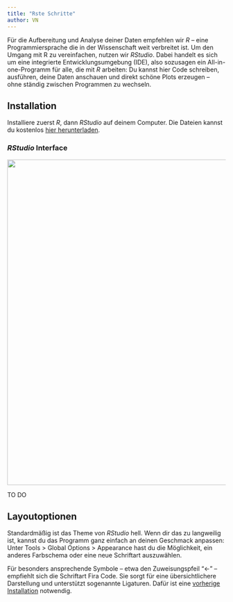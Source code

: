 ```yaml
---
title: "Rste Schritte"
author: VN
---
```


Für die Aufbereitung und Analyse deiner Daten empfehlen wir *R* -- eine Programmiersprache die in der Wissenschaft weit verbreitet ist. Um den Umgang mit R zu vereinfachen, nutzen wir *RStudio*. Dabei handelt es sich um eine  integrierte Entwicklungsumgebung (IDE), also sozusagen ein All-in-one-Programm für alle, die mit *R* arbeiten: Du kannst hier Code schreiben, ausführen, deine Daten anschauen und direkt schöne Plots erzeugen -- ohne ständig zwischen Programmen zu wechseln.

::: {.callout-important}
##  Installation 
Installiere zuerst *R*, dann *RStudio* auf deinem Computer. Die Dateien kannst du kostenlos [hier herunterladen](https://posit.co/download/rstudio-desktop/).
:::

### *RStudio* Interface 

<img src="../resources/RStudio-screenshot.png" width="750"/>

TO DO

::: {.callout-tip collapse="true"}
## Layoutoptionen

Standardmäßig ist das Theme von *RStudio* hell. Wenn dir das zu langweilig ist, kannst du das Programm ganz einfach an deinen Geschmack anpassen: Unter Tools > Global Options > Appearance hast du die Möglichkeit, ein anderes Farbschema oder eine neue Schriftart auszuwählen.

Für besonders ansprechende Symbole -- etwa den Zuweisungspfeil "<-" -- empfiehlt sich die Schriftart Fira Code. Sie sorgt für eine übersichtlichere Darstellung und unterstützt sogenannte Ligaturen. Dafür ist eine [vorherige Installation](https://fonts.google.com/specimen/Fira+Code) notwendig. 
:::


